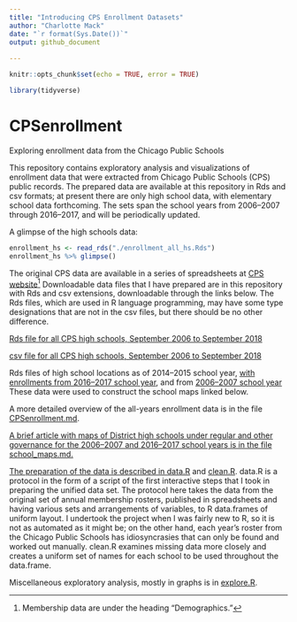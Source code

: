 ```yaml
---
title: "Introducing CPS Enrollment Datasets"
author: "Charlotte Mack"
date: "`r format(Sys.Date())`"
output: github_document 
 
---
```


```r
knitr::opts_chunk$set(echo = TRUE, error = TRUE)
```
```r
library(tidyverse)
```

# CPSenrollment
Exploring enrollment data from the Chicago Public Schools

This repository contains exploratory analysis and visualizations of enrollment data that were extracted from Chicago Public Schools (CPS) public records. The prepared data are available at this repository in Rds and csv formats; at present there are only high school data, with elementary school data forthcoming. The sets span the school years from 2006--2007 through 2016--2017, and will be periodically updated.

A glimpse of the high schools data:
```r
enrollment_hs <- read_rds("./enrollment_all_hs.Rds")
enrollment_hs %>% glimpse()
```

The original CPS data are available in a series of spreadsheets at [CPS website ](http://www.cps.edu/SchoolData/Pages/SchoolData.aspx)^[Membership data are under the heading "Demographics."]
Downloadable data files that I have prepared are in this repository with Rds and csv extensions, downloadable through the links below. The Rds files, which are used in R language programming, may have some type designations that are not in the csv files, but there should be no other difference.

[Rds file for all CPS high schools, September 2006 to September 2018](https://github.com/cymack/CPSenrollment/blob/master/enrollment_all_hs.Rds)      

[csv file for all CPS high schools, September 2006 to September 2018](https://github.com/cymack/CPSenrollment/blob/master/enrollment_all_hs.csv)

Rds files of high school locations as of 2014--2015 school year, [with enrollments from 2016--2017 school year](https://github.com/cymack/CPSenrollment/blob/master/school_loc_merged.2016.Rds),  and from [2006--2007 school year](https://github.com/cymack/CPSenrollment/blob/master/school_loc_merged.206.Rds) These data were used to construct the school maps linked below.

A more detailed overview of the all-years enrollment data is in the file [CPSenrollment.md](https://github.com/cymack/CPSenrollment/blob/master/CPSenrollment.md).

[A brief article with maps of District high schools under regular and other governance for the 2006--2007 and 2016--2017 school years is in the file school_maps.md.](https://github.com/cymack/CPSenrollment/blob/master/school_maps.md)

[The preparation of the data is described in data.R](https://github.com/cymack/CPSenrollment/blob/master/data.R) and [clean.R](https://github.com/cymack/CPSenrollment/blob/master/clean.R). data.R is a protocol in the form of a script of the first interactive steps that I took in preparing the unified data set. The protocol here takes the data from the original set of annual membership rosters, published in spreadsheets and having various sets and arrangements of variables, to R data.frames of uniform layout. I undertook the project when I was fairly new to R, so it is not as automated as it might be; on the other hand, each year's roster from the Chicago Public Schools has idiosyncrasies that can only be found and worked out manually. clean.R examines missing data more closely and creates a uniform set of names for each school to be used throughout the data.frame.

Miscellaneous exploratory analysis, mostly in graphs is in [explore.R](https://github.com/cymack/CPSenrollment/blob/master/explore.R).